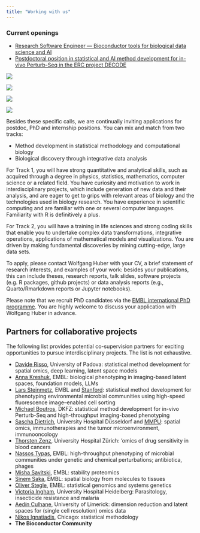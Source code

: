 ```yaml
---
title: "Working with us"
---
```


### Current openings

- [Research Software Engineer — Bioconductor tools for biological data science and AI](posts/2024-11-research-software-engineer.html)
- [Postdoctoral position in statistical and AI method development for in-vivo Perturb-Seq in the ERC project DECODE](https://erc-decode.eu/)

::: {.column-margin}
[![](photos/EIPOD_LinC_RGB.png)](https://www.embl.org/about/info/postdoctoral-programme/eipod-linc-exploring-life-in-context/)

![](photos/DSC9178-2048x1401.jpeg){.lightbox}

![](photos/2021-10-21-retreathike.jpg){.lightbox}

![](photos/20240325_131603-sm.jpeg){.lightbox}
:::

Besides these specific calls, we are continually inviting applications for postdoc, PhD and internship positions. You can mix and match from two tracks:

- Method development in statistical methodology and computational biology
- Biological discovery through integrative data analysis

For Track 1, you will have strong quantitative and analytical skills, such as acquired through a degree in physics, statistics, mathematics, computer science or a related field. You have curiosity and motivation to work in interdisciplinary projects, which include generation of new data and their analysis, and are eager to get to grips with relevant areas of biology and the technologies used in biology research. You have experience in scientific computing and are familiar with one or several computer languages. Familiarity with R is definitively a plus.

For Track 2, you will have a training in life sciences and strong coding skills that enable you to undertake complex data transformations, integrative operations, applications of mathematical models and visualizations. You are driven by making fundamental discoveries by mining cutting-edge, large data sets.

To apply, please contact Wolfgang Huber with your CV, a brief statement of research interests, and examples of your work: besides your publications, this can include theses, research reports, talk slides, software projects (e.g. R packages, github projects) or data analysis reports (e.g., Quarto/Rmarkdown reports or Jupyter notebooks).

Please note that we recruit PhD candidates via the [EMBL international PhD programme](https://www.embl.org/about/info/embl-international-phd-programme/). You are highly welcome to discuss your application with Wolfgang Huber in advance.

## Partners for collaborative projects

The following list provides potential co-supervision partners for exciting opportunities to pursue interdisciplinary projects. The list is not exhaustive.

- [Davide Risso](https://drisso.github.io/), University of Padova: statistical method development for spatial omics, deep learning, latent space models
- [Anna Kreshuk](https://www.embl.org/groups/kreshuk/), EMBL: biological phenotyping in imaging-based latent spaces, foundation models, LLMs
- [Lars Steinmetz](https://www.embl.org/groups/steinmetz/), EMBL and  [Stanford](https://web.stanford.edu/group/steinmetzlab/cgi-bin/wordpress/): statistical method development for phenotyping environmental microbial communities using high-speed fluorescence image–enabled cell sorting
- [Michael Boutros](https://erc-decode.eu/), DKFZ: statistical method development for in-vivo Perturb-Seq and high-throughput imaging-based phenotyping
- [Sascha Dietrich](https://www.dietrichlab.de/), University Hospital Düsseldorf and [MMPU](https://www.embl.org/about/info/mmpu/research-groups/systems-medicine-of-cancer-drugs/): spatial omics, immunotherapies and the tumor microenvironment, immunooncology
- [Thorsten Zenz](https://www.lymphomaresearchzurich.com/), University Hospital Zürich: 'omics of drug sensitivity in blood cancers
- [Nassos Typas](https://www.embl.org/groups/typas/), EMBL: high-throughput phenotyping of microbial communities under genetic and chemical perturbations; antibiotica, phages
- [Misha Savitski](https://www.embl.org/groups/savitski/), EMBL: stability proteomics
- [Sinem Saka](https://www.embl.org/groups/saka/), EMBL: spatial biology from molecules to tissues
- [Oliver Stegle](https://www.embl.org/groups/stegle/), EMBL: statistical genomics and systems genetics
- [Victoria Ingham](https://www.klinikum.uni-heidelberg.de/zentrum-fuer-infektiologie/parasitology-unit/research/ingham-lab), University Hospital Heidelberg: Parasitology, insecticide resistance and malaria
- [Aedín Culhane](https://www.ul.ie/hri/prof-aedin-culhane/), University of Limerick: dimension reduction and latent spaces for (single cell resolution) omics data 
- [Nikos Ignatiadis](https://nignatiadis.github.io/), Chicago: statistical methodology
- **The Bioconductor Community**


